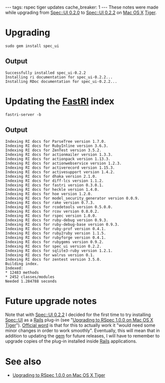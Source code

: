 ---
tags: rspec tiger updates
cache_breaker: 1
---
These notes were made while upgrading from [[Spec::UI 0.2.0]] to [[Spec::UI 0.2.2]] on [[Mac OS X]] [[Tiger]].

= Upgrading =

<pre>sudo gem install spec_ui</pre>

== Output ==

<pre>Successfully installed spec_ui-0.2.2
Installing ri documentation for spec_ui-0.2.2...
Installing RDoc documentation for spec_ui-0.2.2...</pre>

= Updating the [[FastRI]] index =

<pre>fastri-server -b</pre>

== Output ==

<pre>Indexing RI docs for ParseTree version 1.7.0.
Indexing RI docs for RubyInline version 3.6.3.
Indexing RI docs for ZenTest version 3.5.2.
Indexing RI docs for actionmailer version 1.3.3.
Indexing RI docs for actionpack version 1.13.3.
Indexing RI docs for actionwebservice version 1.2.3.
Indexing RI docs for activerecord version 1.15.3.
Indexing RI docs for activesupport version 1.4.2.
Indexing RI docs for dhaka version 2.1.0.
Indexing RI docs for diff-lcs version 1.1.2.
Indexing RI docs for fastri version 0.3.0.1.
Indexing RI docs for heckle version 1.4.0.
Indexing RI docs for hoe version 1.2.0.
Indexing RI docs for model_security_generator version 0.0.9.
Indexing RI docs for rake version 0.7.3.
Indexing RI docs for rcodetools version 0.5.0.0.
Indexing RI docs for rcov version 0.8.0.2.
Indexing RI docs for rspec version 1.0.0.
Indexing RI docs for ruby-debug version 0.9.3.
Indexing RI docs for ruby-debug-base version 0.9.3.
Indexing RI docs for ruby-prof version 0.4.1.
Indexing RI docs for ruby2ruby version 1.1.5.
Indexing RI docs for rubyforge version 0.4.1.
Indexing RI docs for rubygems version 0.9.2.
Indexing RI docs for spec_ui version 0.2.2.
Indexing RI docs for sqlite3-ruby version 1.2.1.
Indexing RI docs for walrus version 0.1.
Indexing RI docs for zentest version 3.5.0.
Building index.
Indexed:
* 12483 methods
* 2452 classes/modules
Needed 1.284788 seconds</pre>

= Future upgrade notes =

Note that with [[Spec::UI 0.2.2]] I decided for the first time to try installing [[Spec::UI]] as a [[Rails]] plug-in (see "[[Upgrading to RSpec 1.0.0 on Mac OS X Tiger]]"). [http://rubyforge.org/pipermail/rspec-users/2007-May/001619.html Official word] is that for this to actually work it "would need some minor changes in order to work smoothly". Eventually, this will mean that in addition to updating the [[gem]] for future releases, I will have to remember to upgrade copies of the plug-in installed inside [[Rails]] applications.

= See also =

* [[Upgrading to RSpec 1.0.0 on Mac OS X Tiger]]
